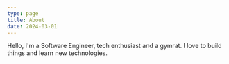 ```yaml
---
type: page
title: About
date: 2024-03-01
---
```



Hello, I'm a Software Engineer, tech enthusiast and a gymrat. I love to build things and learn new technologies.
